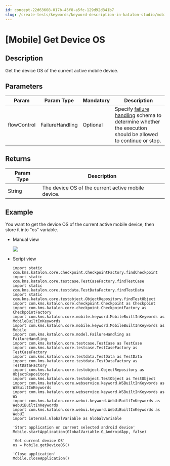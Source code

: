 ```yaml
---
id: concept-22d63608-017b-45f8-a5fc-129d92d341b7
slug: /create-tests/keywords/keyword-description-in-katalon-studio/mobile-keywords/mobile-get-device-os
---
```


# \[Mobile\] Get Device OS

## Description

Get the device OS of the current active mobile device.

## Parameters

<table><tr><th>Param</th><th>Param Type</th><th>Mandatory</th><th>Description</th></tr><tbody><tr><td>flowControl</td><td>FailureHandling</td><td>Optional</td><td>Specify <a href="/maintain/configure-failure-handling-settings-in-katalon-studio" >failure handling</a> schema to determine whether the execution should be allowed to continue or stop.</td></tr></tbody></table>

## Returns

<table><tr><th>Param Type</th><th>Description</th></tr><tbody><tr><td>String</td><td>The device OS of the current active mobile device.</td></tr></tbody></table>

## Example

You want to get the device OS of the current active mobile device, then store it into "os" variable.

-   Manual view

    <img src="https://github.com/katalon-studio/docs-images/raw/master/katalon-studio/docs/mobile-get-device-os/image2017-3-3-133A503A20.png" />

-   Script view

    ```
    import static com.kms.katalon.core.checkpoint.CheckpointFactory.findCheckpoint
    import static com.kms.katalon.core.testcase.TestCaseFactory.findTestCase
    import static com.kms.katalon.core.testdata.TestDataFactory.findTestData
    import static com.kms.katalon.core.testobject.ObjectRepository.findTestObject
    import com.kms.katalon.core.checkpoint.Checkpoint as Checkpoint
    import com.kms.katalon.core.checkpoint.CheckpointFactory as CheckpointFactory
    import com.kms.katalon.core.mobile.keyword.MobileBuiltInKeywords as MobileBuiltInKeywords
    import com.kms.katalon.core.mobile.keyword.MobileBuiltInKeywords as Mobile
    import com.kms.katalon.core.model.FailureHandling as FailureHandling
    import com.kms.katalon.core.testcase.TestCase as TestCase
    import com.kms.katalon.core.testcase.TestCaseFactory as TestCaseFactory
    import com.kms.katalon.core.testdata.TestData as TestData
    import com.kms.katalon.core.testdata.TestDataFactory as TestDataFactory
    import com.kms.katalon.core.testobject.ObjectRepository as ObjectRepository
    import com.kms.katalon.core.testobject.TestObject as TestObject
    import com.kms.katalon.core.webservice.keyword.WSBuiltInKeywords as WSBuiltInKeywords
    import com.kms.katalon.core.webservice.keyword.WSBuiltInKeywords as WS
    import com.kms.katalon.core.webui.keyword.WebUiBuiltInKeywords as WebUiBuiltInKeywords
    import com.kms.katalon.core.webui.keyword.WebUiBuiltInKeywords as WebUI
    import internal.GlobalVariable as GlobalVariable
    
    'Start application on current selected android device'
    Mobile.startApplication(GlobalVariable.G_AndroidApp, false)
    
    'Get current device OS'
    os = Mobile.getDeviceOS()
    
    'Close application'
    Mobile.closeApplication()
    
    
    
    ```